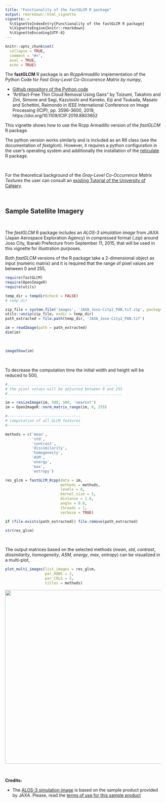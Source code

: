 ```yaml
---
title: "Functionality of the fastGLCM R package"
output: rmarkdown::html_vignette
vignette: >
  %\VignetteIndexEntry{Functionality of the fastGLCM R package}
  %\VignetteEngine{knitr::rmarkdown}
  %\VignetteEncoding{UTF-8}
---
```


```r
knitr::opts_chunk$set(
  collapse = TRUE,
  comment = "#>",
  eval = TRUE,
  echo = TRUE)
```


The **fastGLCM** R package is an *RcppArmadillo* implementation of the Python Code for *Fast Gray-Level Co-Occurrence Matrix by numpy*,

* [Github repository of the Python code](https://github.com/tzm030329/GLCM)
* "Artifact-Free Thin Cloud Removal Using Gans" by Toizumi, Takahiro and Zini, Simone and Sagi, Kazutoshi and Kaneko, Eiji and Tsukada, Masato and Schettini, Raimondo in IEEE International Conference on Image Processing (ICIP), pp. 3596-3600, 2019, https://doi.org/10.1109/ICIP.2019.8803652

This vignette shows how to use the Rcpp Armadillo version of the *fastGLCM* R package. 

The python version works similarly and is included as an R6 class (see the documentation of *fastglcm*). However, it requires a python configuration in the user's operating system and additionally the installation of the [reticulate](https://github.com/rstudio/reticulate) R package.

<br>

For the theoretical background of the *Gray-Level Co-Occurrence Matrix Textures* the user can consult an [existing Tutorial of the University of Calgary](https://prism.ucalgary.ca/bitstream/handle/1880/51900/texture%20tutorial%20v%203_0%20180206.pdf).

<br>

## Sample Satellite Imagery

<br>

The *fastGLCM* R package includes an *ALOS-3 simulation image* from JAXA (Japan Aerospace Exploration Agency) in compressed format (.zip) around Joso City, Ibaraki Prefecture from September 11, 2015, that will be used in this vignette for illustration purposes.

Both *fastGLCM* versions of the R package take a 2-dimensional object as input (numeric matrix) and it is required that the range of pixel values are between 0 and 255,

```r

require(fastGLCM)
require(OpenImageR)
require(utils)

temp_dir = tempdir(check = FALSE)
# temp_dir

zip_file = system.file('images', 'JAXA_Joso-City2_PAN.tif.zip', package = "fastGLCM")
utils::unzip(zip_file, exdir = temp_dir)
path_extracted = file.path(temp_dir, 'JAXA_Joso-City2_PAN.tif')

im = readImage(path = path_extracted)
dim(im)

```
<br>

```r

imageShow(im)

```


<br>

To decrease the computation time the initial width and height will be reduced to 500,

```r

#....................................................
# the pixel values will be adjusted between 0 and 255
#....................................................

im = resizeImage(im, 500, 500, 'nearest')
im = OpenImageR::norm_matrix_range(im, 0, 255)

#---------------------------------
# computation of all GLCM features
#---------------------------------

methods = c('mean',
            'std',
            'contrast',
            'dissimilarity',
            'homogeneity',
            'ASM',
            'energy',
            'max',
            'entropy')

res_glcm = fastGLCM_Rcpp(data = im,
                         methods = methods,
                         levels = 8,
                         kernel_size = 5,
                         distance = 1.0,
                         angle = 0.0,
                         threads = 1,
                         verbose = TRUE)

if (file.exists(path_extracted)) file.remove(path_extracted)

str(res_glcm)

```

<br>

The output matrices based on the selected methods (*mean*, *std*, *contrast*, *dissimilarity*, *homogeneity*, *ASM*, *energy*, *max*, *entropy*) can be visualized in a multi-plot,

```r

plot_multi_images(list_images = res_glcm,
                  par_ROWS = 2,
                  par_COLS = 5,
                  titles = methods)

```

<img src="multiplot.png" width="900" height="560">

<br>

**Credits:**

* The [ALOS-3 simulation image](https://www.eorc.jaxa.jp/ALOS/en/alos-3/datause/a3_simulation_e.htm) is based on the sample product provided by JAXA. Please, read the [terms of use for this sample product](https://earth.jaxa.jp/en/data/policy/)

<br>
